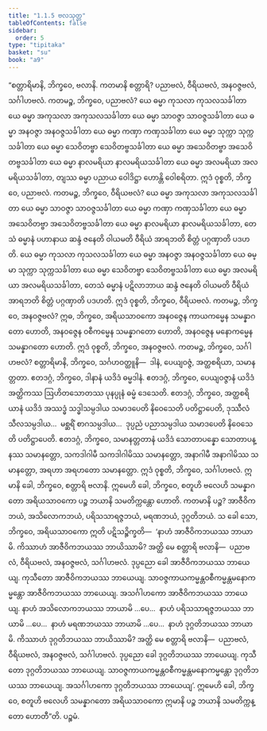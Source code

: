 ```yaml
---
title: "1.1.5 ဗလသုတ္တ"
tableOfContents: false
sidebar:
  order: 5
type: "tipitaka"
basket: "su"
book: "a9"
---
```



<DynamicBreadcrumb />

<Division number="5" book="a9" e="ch" v="17" p="173">

<Paragraph number="54" book="a9">
“စတ္တာရိမာနိ, ဘိက္ခဝေ, ဗလာနိ. ကတမာနိ စတ္တာရိ? ပညာဗလံ, ဝီရိယဗလံ, အနဝဇ္ဇဗလံ, သင်္ဂါဟဗလံ. ကတမဉ္စ, ဘိက္ခဝေ, ပညာဗလံ? ယေ ဓမ္မာ ကုသလာ ကုသလသင်္ခါတာ ယေ ဓမ္မာ အကုသလာ အကုသလသင်္ခါတာ ယေ ဓမ္မာ သာဝဇ္ဇာ သာဝဇ္ဇသင်္ခါတာ ယေ ဓမ္မာ အနဝဇ္ဇာ အနဝဇ္ဇသင်္ခါတာ ယေ ဓမ္မာ ကဏှာ ကဏှသင်္ခါတာ ယေ ဓမ္မာ သုက္ကာ သုက္ကသင်္ခါတာ ယေ ဓမ္မာ သေဝိတဗ္ဗာ သေဝိတဗ္ဗသင်္ခါတာ ယေ ဓမ္မာ အသေဝိတဗ္ဗာ အသေဝိတဗ္ဗသင်္ခါတာ ယေ ဓမ္မာ နာလမရိယာ နာလမရိယသင်္ခါတာ ယေ ဓမ္မာ အလမရိယာ အလမရိယသင်္ခါတာ, တျဿ ဓမ္မာ ပညာယ ဝေါဒိဋ္ဌာ ဟောန္တိ ဝေါစရိတာ. ဣဒံ ဝုစ္စတိ, ဘိက္ခဝေ, ပညာဗလံ.
</Paragraph>

<Paragraph number="55" book="a9">
ကတမဉ္စ, ဘိက္ခဝေ, ဝီရိယဗလံ? ယေ ဓမ္မာ အကုသလာ အကုသလသင်္ခါတာ ယေ ဓမ္မာ သာဝဇ္ဇာ သာဝဇ္ဇသင်္ခါတာ ယေ ဓမ္မာ ကဏှာ ကဏှသင်္ခါတာ ယေ ဓမ္မာ အသေဝိတဗ္ဗာ အသေဝိတဗ္ဗသင်္ခါတာ ယေ ဓမ္မာ နာလမရိယာ နာလမရိယသင်္ခါတာ, တေသံ ဓမ္မာနံ ပဟာနာယ ဆန္ဒံ ဇနေတိ ဝါယမတိ ဝီရိယံ အာရဘတိ စိတ္တံ ပဂ္ဂဏှာတိ ပဒဟတိ. ယေ ဓမ္မာ ကုသလာ ကုသလသင်္ခါတာ ယေ ဓမ္မာ အနဝဇ္ဇာ အနဝဇ္ဇသင်္ခါတာ ယေ ဓမ္မာ သုက္ကာ သုက္ကသင်္ခါတာ ယေ ဓမ္မာ သေဝိတဗ္ဗာ သေဝိတဗ္ဗသင်္ခါတာ ယေ ဓမ္မာ အလမရိယာ အလမရိယသင်္ခါတာ, တေသံ ဓမ္မာနံ ပဋိလာဘာယ ဆန္ဒံ ဇနေတိ ဝါယမတိ ဝီရိယံ အာရဘတိ စိတ္တံ ပဂ္ဂဏှာတိ ပဒဟတိ. ဣဒံ ဝုစ္စတိ, ဘိက္ခဝေ, ဝီရိယဗလံ.
</Paragraph>

<Paragraph number="56" book="a9">
ကတမဉ္စ, ဘိက္ခဝေ, အနဝဇ္ဇဗလံ? ဣဓ, ဘိက္ခဝေ, အရိယသာဝကော အနဝဇ္ဇေန ကာယကမ္မေန သမန္နာဂတော ဟောတိ, အနဝဇ္ဇေန ဝစီကမ္မေန သမန္နာဂတော ဟောတိ, အနဝဇ္ဇေန မနောကမ္မေန သမန္နာဂတော ဟောတိ. ဣဒံ ဝုစ္စတိ, ဘိက္ခဝေ, အနဝဇ္ဇဗလံ.
</Paragraph>

<Paragraph number="57" book="a9">
ကတမဉ္စ, ဘိက္ခဝေ, သင်္ဂါဟဗလံ? စတ္တာရိမာနိ, ဘိက္ခဝေ, သင်္ဂဟဝတ္ထူနိ—  ဒါနံ, ပေယျဝဇ္ဇံ, အတ္ထစရိယာ, သမာနတ္တတာ. ဧတဒဂ္ဂံ, ဘိက္ခဝေ, ဒါနာနံ ယဒိဒံ ဓမ္မဒါနံ. ဧတဒဂ္ဂံ, ဘိက္ခဝေ, ပေယျဝဇ္ဇာနံ ယဒိဒံ အတ္ထိကဿ ဩဟိတသောတဿ ပုနပ္ပုနံ ဓမ္မံ ဒေသေတိ. ဧတဒဂ္ဂံ, ဘိက္ခဝေ, အတ္ထစရိယာနံ ယဒိဒံ အဿဒ္ဓံ သဒ္ဓါသမ္ပဒါယ သမာဒပေတိ နိဝေသေတိ ပတိဋ္ဌာပေတိ, ဒုဿီလံ သီလသမ္ပဒါယ…  မစ္ဆရိံ စာဂသမ္ပဒါယ…  ဒုပ္ပညံ ပညာသမ္ပဒါယ သမာဒပေတိ နိဝေသေတိ ပတိဋ္ဌာပေတိ. ဧတဒဂ္ဂံ, ဘိက္ခဝေ, သမာနတ္တတာနံ ယဒိဒံ သောတာပန္နော သောတာပန္နဿ သမာနတ္တော, သကဒါဂါမီ သကဒါဂါမိဿ သမာနတ္တော, အနာဂါမီ အနာဂါမိဿ သမာနတ္တော, အရဟာ အရဟတော သမာနတ္တော. ဣဒံ ဝုစ္စတိ, ဘိက္ခဝေ, သင်္ဂါဟဗလံ. ဣမာနိ ခေါ, ဘိက္ခဝေ, စတ္တာရိ ဗလာနိ.
</Paragraph>

<Paragraph number="58" book="a9">
ဣမေဟိ ခေါ, ဘိက္ခဝေ, စတူဟိ ဗလေဟိ သမန္နာဂတော အရိယသာဝကော ပဉ္စ ဘယာနိ သမတိက္ကန္တော ဟောတိ. ကတမာနိ ပဉ္စ? အာဇီဝိကဘယံ, အသိလောကဘယံ, ပရိသသာရဇ္ဇဘယံ, မရဏဘယံ, ဒုဂ္ဂတိဘယံ. သ ခေါ သော, ဘိက္ခဝေ, အရိယသာဝကော ဣတိ ပဋိသဉ္စိက္ခတိ—  ‘နာဟံ အာဇီဝိကဘယဿ ဘာယာမိ. ကိဿာဟံ အာဇီဝိကဘယဿ ဘာယိဿာမိ? အတ္ထိ မေ စတ္တာရိ ဗလာနိ—  ပညာဗလံ, ဝီရိယဗလံ, အနဝဇ္ဇဗလံ, သင်္ဂါဟဗလံ. ဒုပ္ပညော ခေါ အာဇီဝိကဘယဿ ဘာယေယျ. ကုသီတော အာဇီဝိကဘယဿ ဘာယေယျ. သာဝဇ္ဇကာယကမ္မန္တဝစီကမ္မန္တမနောကမ္မန္တော အာဇီဝိကဘယဿ ဘာယေယျ. အသင်္ဂါဟကော အာဇီဝိကဘယဿ ဘာယေယျ. နာဟံ အသိလောကဘယဿ ဘာယာမိ …ပေ…  နာဟံ ပရိသသာရဇ္ဇဘယဿ ဘာယာမိ …ပေ…  နာဟံ မရဏဘယဿ ဘာယာမိ …ပေ…  နာဟံ ဒုဂ္ဂတိဘယဿ ဘာယာမိ. ကိဿာဟံ ဒုဂ္ဂတိဘယဿ ဘာယိဿာမိ? အတ္ထိ မေ စတ္တာရိ ဗလာနိ—  ပညာဗလံ, ဝီရိယဗလံ, အနဝဇ္ဇဗလံ, သင်္ဂါဟဗလံ. ဒုပ္ပညော ခေါ ဒုဂ္ဂတိဘယဿ ဘာယေယျ. ကုသီတော ဒုဂ္ဂတိဘယဿ ဘာယေယျ. သာဝဇ္ဇကာယကမ္မန္တဝစီကမ္မန္တမနောကမ္မန္တော ဒုဂ္ဂတိဘယဿ ဘာယေယျ. အသင်္ဂါဟကော ဒုဂ္ဂတိဘယဿ ဘာယေယျ’. ဣမေဟိ ခေါ, ဘိက္ခဝေ, စတူဟိ ဗလေဟိ သမန္နာဂတော အရိယသာဝကော ဣမာနိ ပဉ္စ ဘယာနိ သမတိက္ကန္တော ဟောတီ”တိ.

</Paragraph>
</Division>

<Paragraph number="59" type="center" book="a9">
ပဉ္စမံ.
</Paragraph>
